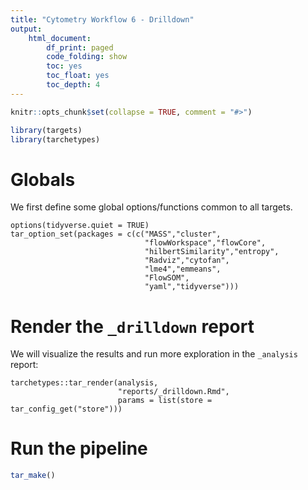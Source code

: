 ```yaml
---
title: "Cytometry Workflow 6 - Drilldown"
output: 
    html_document:
        df_print: paged
        code_folding: show
        toc: yes
        toc_float: yes
        toc_depth: 4
---
```


```r
knitr::opts_chunk$set(collapse = TRUE, comment = "#>")
```

```r
library(targets)
library(tarchetypes)
```

# Globals

We first define some global options/functions common to all targets.

```targets
options(tidyverse.quiet = TRUE)
tar_option_set(packages = c(c("MASS","cluster",
                              "flowWorkspace","flowCore",
                              "hilbertSimilarity","entropy",
                              "Radviz","cytofan",
                              "lme4","emmeans",
                              "FlowSOM",
                              "yaml","tidyverse")))
```

# Render the `_drilldown` report

We will visualize the results and run more exploration in the `_analysis` report:

```targets
tarchetypes::tar_render(analysis,
                        "reports/_drilldown.Rmd",
                        params = list(store = tar_config_get("store")))
```

# Run the pipeline

```r
tar_make()
```
